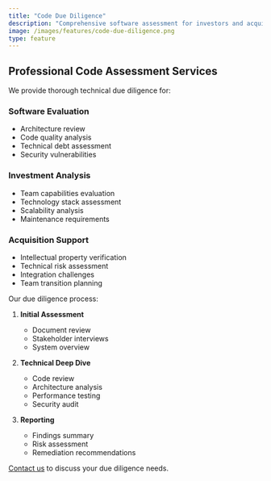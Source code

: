 ```yaml
---
title: "Code Due Diligence"
description: "Comprehensive software assessment for investors and acquirers to evaluate technical quality and risks."
image: /images/features/code-due-diligence.png
type: feature
---
```


## Professional Code Assessment Services

We provide thorough technical due diligence for:

### Software Evaluation
- Architecture review
- Code quality analysis
- Technical debt assessment
- Security vulnerabilities

### Investment Analysis
- Team capabilities evaluation
- Technology stack assessment
- Scalability analysis
- Maintenance requirements

### Acquisition Support
- Intellectual property verification
- Technical risk assessment
- Integration challenges
- Team transition planning

Our due diligence process:
1. **Initial Assessment**
   - Document review
   - Stakeholder interviews
   - System overview

2. **Technical Deep Dive**
   - Code review
   - Architecture analysis
   - Performance testing
   - Security audit

3. **Reporting**
   - Findings summary
   - Risk assessment
   - Remediation recommendations

[Contact us](/contact) to discuss your due diligence needs.
